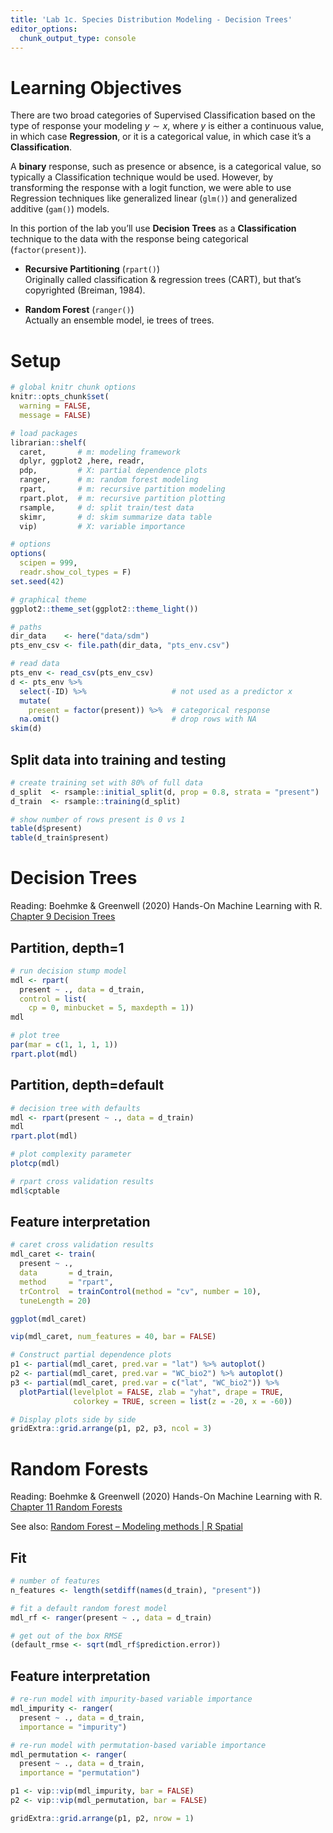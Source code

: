 ```yaml
---
title: 'Lab 1c. Species Distribution Modeling - Decision Trees'
editor_options: 
  chunk_output_type: console
---
```


# Learning Objectives {.unnumbered}

There are two broad categories of Supervised Classification based on the type of response your modeling $y \sim x$, where $y$ is either a continuous value, in which case **Regression**, or it is a categorical value, in which case it's a **Classification**.

A **binary** response, such as presence or absence, is a categorical value, so typically a Classification technique would be used. However, by transforming the response with a logit function, we were able to use Regression techniques like generalized linear (`glm()`) and generalized additive (`gam()`) models.

In this portion of the lab you'll use **Decision Trees** as a **Classification** technique to the data with the response being categorical (`factor(present)`).

-   **Recursive Partitioning** (`rpart()`)\
    Originally called classification & regression trees (CART), but that's copyrighted (Breiman, 1984).

-   **Random Forest** (`ranger()`)\
    Actually an ensemble model, ie trees of trees.

# Setup

```r
# global knitr chunk options
knitr::opts_chunk$set(
  warning = FALSE, 
  message = FALSE)

# load packages
librarian::shelf(
  caret,       # m: modeling framework
  dplyr, ggplot2 ,here, readr, 
  pdp,         # X: partial dependence plots
  ranger,      # m: random forest modeling
  rpart,       # m: recursive partition modeling
  rpart.plot,  # m: recursive partition plotting
  rsample,     # d: split train/test data
  skimr,       # d: skim summarize data table
  vip)         # X: variable importance

# options
options(
  scipen = 999,
  readr.show_col_types = F)
set.seed(42)

# graphical theme
ggplot2::theme_set(ggplot2::theme_light())

# paths
dir_data    <- here("data/sdm")
pts_env_csv <- file.path(dir_data, "pts_env.csv")

# read data
pts_env <- read_csv(pts_env_csv)
d <- pts_env %>% 
  select(-ID) %>%                   # not used as a predictor x
  mutate(
    present = factor(present)) %>%  # categorical response
  na.omit()                         # drop rows with NA
skim(d)
```

## Split data into training and testing

```r
# create training set with 80% of full data
d_split  <- rsample::initial_split(d, prop = 0.8, strata = "present")
d_train  <- rsample::training(d_split)

# show number of rows present is 0 vs 1
table(d$present)
table(d_train$present)
```

# Decision Trees

Reading: Boehmke & Greenwell (2020) Hands-On Machine Learning with R. [Chapter 9 Decision Trees](https://bradleyboehmke.github.io/HOML/DT.html)

## Partition, depth=1

```{=html}
<!--
Access and run the source code for this notebook [here](https://rstudio.cloud/project/801185). -->
```

```r
# run decision stump model
mdl <- rpart(
  present ~ ., data = d_train, 
  control = list(
    cp = 0, minbucket = 5, maxdepth = 1))
mdl

# plot tree 
par(mar = c(1, 1, 1, 1))
rpart.plot(mdl)
```

## Partition, depth=default

```r
# decision tree with defaults
mdl <- rpart(present ~ ., data = d_train)
mdl
rpart.plot(mdl)

# plot complexity parameter
plotcp(mdl)

# rpart cross validation results
mdl$cptable
```

## Feature interpretation

```r

# caret cross validation results
mdl_caret <- train(
  present ~ .,
  data       = d_train,
  method     = "rpart",
  trControl  = trainControl(method = "cv", number = 10),
  tuneLength = 20)

ggplot(mdl_caret)
```

```r
vip(mdl_caret, num_features = 40, bar = FALSE)
```

```r
# Construct partial dependence plots
p1 <- partial(mdl_caret, pred.var = "lat") %>% autoplot()
p2 <- partial(mdl_caret, pred.var = "WC_bio2") %>% autoplot()
p3 <- partial(mdl_caret, pred.var = c("lat", "WC_bio2")) %>% 
  plotPartial(levelplot = FALSE, zlab = "yhat", drape = TRUE, 
              colorkey = TRUE, screen = list(z = -20, x = -60))

# Display plots side by side
gridExtra::grid.arrange(p1, p2, p3, ncol = 3)
```

# Random Forests

Reading: Boehmke & Greenwell (2020) Hands-On Machine Learning with R. [Chapter 11 Random Forests](https://bradleyboehmke.github.io/HOML/random-forest.html)

See also: [Random Forest -- Modeling methods | R Spatial](https://rspatial.org/raster/sdm/6_sdm_methods.html\#random-forest)

## Fit

```r
# number of features
n_features <- length(setdiff(names(d_train), "present"))

# fit a default random forest model
mdl_rf <- ranger(present ~ ., data = d_train)

# get out of the box RMSE
(default_rmse <- sqrt(mdl_rf$prediction.error))
```

## Feature interpretation

```r
# re-run model with impurity-based variable importance
mdl_impurity <- ranger(
  present ~ ., data = d_train,
  importance = "impurity")

# re-run model with permutation-based variable importance
mdl_permutation <- ranger(
  present ~ ., data = d_train,
  importance = "permutation")
```

```r
p1 <- vip::vip(mdl_impurity, bar = FALSE)
p2 <- vip::vip(mdl_permutation, bar = FALSE)

gridExtra::grid.arrange(p1, p2, nrow = 1)
```
